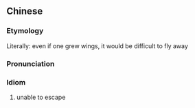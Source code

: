 {{also|插翅难飞}}
==Chinese==
{{zh-forms|s=插翅难飞|type=211}}

===Etymology===
Literally: even if one grew wings, it would be difficult to fly away

===Pronunciation===
{{zh-pron
|m=chāchì nán fēi
|c=caap3 ci3 naan4 fei1
|cat=id
}}

===Idiom===
{{zh-idiom}}

# unable to escape